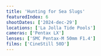 ```yaml
---
title: 'Hunting for Sea Slugs'
featuredIndex: 6
shootDates: ['2024-dec-29']
locations: ['La Jolla Tide Pools']
cameras: ['Pentax LX']
lenses: ['SMC Pentax-M 50mm F1.4']
films: ['CineStill 50D']
---
```



<PhotoAlbum post="hunting-for-sea-slugs">
  <Photo
    index={6}
    feature
    prioritize
    alt="Abby and Lucius crouched down in the La Jolla Tide Pools looking for sea creatures"
  />
  <Photo index={1} alt="Kate Sessions park overlooking Mission Bay" />
  <Photo
    index={2}
    alt="A cold, gloomy, and wet overview of the la jolla tide pools"
  />
  <Photo
    index={3}
    feature
    alt="Portrait of Lucius unamused with a giggling Abby in the background"
  />
  <Photo index={4} alt="Candid of Abby mid speech, did not turn out well" />
  <Photo index={5} alt="Abby crouched over inspecting a small puddle" />
  <Photo
    index={7}
    alt="A view towards the ocean with other beach goers in the distance"
  />
  <Photo
    index={8}
    alt="The backside of Lucius as they peer down in a small pool"
  />
  <Photo
    index={9}
    alt="Another shot of Lucius from behind from further away as they peer down"
  />
  <Photo
    index={10}
    alt="Abby carefully perched low on the edge of a rock as she scans for life"
  />
  <Photo
    index={11}
    alt="Similar to the previous photo, Abby carefully perches low on the edge of a rock as she scans for life"
    feature
  />
  <Photo
    index={12}
    alt="Other tide pool-ers in the distance bracing against the wind as they carefully climb over rocks"
  />
  <Photo
    index={13}
    alt="A slightly out of focus shot of Lucius in the distance, closer to the ocean's edge"
  />
  <Photo
    index={14}
    alt="Yards and yards of hair-like seaweed strands cover wet rocks and pools, in the center a white bird with a small craned neck"
  />
  <Photo
    index={15}
    alt="A seagull scans the tidepools and seaweed for a midday lunch"
  />
  <Photo index={16} alt="Abby carefully navigating some slippery rocks" />
  <Photo index={17} alt="Lucius, a little bored, staring off in the distance" />
  <Photo
    index={18}
    alt="A marine bioligist we met that day picking up a sea slug to place in a bucket"
  />
  <Photo
    index={19}
    alt="A glock of birds in the distance on the edge of the tide pools close to the ocean"
  />
  <Photo
    index={20}
    alt="Lucius gives an upset glare at the camera, unamused at having their picture taken"
  />
  <Photo
    index={21}
    alt="Lucius and Abby poke and prod the small tide pools with sticks they found"
  />
  <Photo
    index={22}
    alt="Lucius glances back to see what I'm up to but finds themselves with a facefull of wind"
  />
  <Photo
    index={23}
    alt="Lucius stares into the wind much like a sailor, with wind blowing their hair back"
  />
  <Photo
    index={24}
    feature
    alt="Lucius stands for a portrait, brushing their hair out of their face with their hand"
  />
  <Photo
    index={25}
    alt="Lucius and Abby peer down together to look  at a sea slug they found"
  />
  <Photo
    index={26}
    alt="Million dollar La Jollan mansions on the edge of small bluffs off in the distance, in between are craggy wet rocks"
  />
  <Photo index={27} alt="More houses I'll never be able to afford" />
  <Photo
    index={28}
    alt="A cold, gray, wet ocean scene with small 2 foot waves lapping the shore"
  />
  <Photo
    index={29}
    alt="Lucius, giddy with themselves, doing a funny strut back towards me"
  />
  <Photo
    index={30}
    alt="Abby and Lucius perched on a tall rock peering into a deep crevice"
  />
  <Photo
    index={31}
    feature
    alt="Abby with an intense eye and smile holds a stick she found as she looks for more slugs"
  />
  <Photo index={32} alt="Lucius squatting on a rock unamused" />
  <Photo
    index={33}
    alt="Lucius and Abby peer down together to look  for more creatures"
  />
  <Photo
    index={35}
    feature
    alt="An assortment of marine hobbyists, explorative children, and tired parents dot the scene off in the distance"
  />
  <Photo index={34} alt="Lucius and Abby continuing the search for life" />
  <Photo index={36} alt="A tall rock jutts from the ground" />
  <Photo
    index={37}
    alt="Abby getting into a deep pose to see if anything is under a rock"
    feature
  />
</PhotoAlbum>
